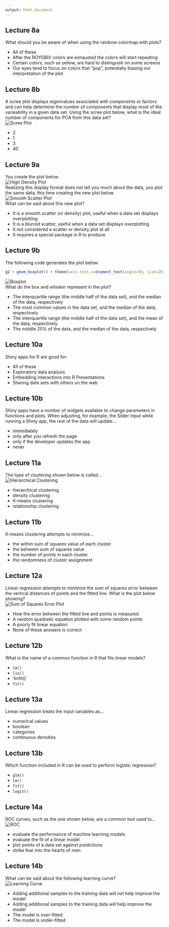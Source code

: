 ```yaml
---
output: html_document
---
```

## Lecture 8a

What should you be aware of when using the rainbow colormap with plots?

* All of these
* After the ROYGBIV colors are exhausted the colors will start repeating
* Certain colors, such as yellow, are hard to distinguish on some screens
* Our eyes tend to focus on colors that "pop", potentially biasing our
interpretation of the plot

## Lecture 8b

A scree plot displays eigenvalues associated with components or factors and can
help determine the number of components that display most of the varaiability in
a given data set. Using the scree plot below, what is the ideal number of 
components for PCA from this data set?  
![Scree Plot](https://raw.githubusercontent.com/nsh87/hs616/master/figs/scree-plot-example.png)

* 2
* 1
* 3
* 40

## Lecture 9a

You create the plot below.  
![High Density Plot](https://raw.githubusercontent.com/nsh87/hs616/master/figs/high-density-plot.png)  
Realizing this display format does not tell you much about the data, you plot
the same data, this time creating the new plot below.  
![Smooth Scatter Plot](https://raw.githubusercontent.com/nsh87/hs616/master/figs/smoothscatter-of-high-density-plot.png)  
What can be said about this new plot?

* It is a smooth scatter (or density) plot, useful when a data set displays
overplotting
* It is a blurred scatter, useful when a data set displays overplotting
* It not considered a scatter or density plot at all
* It requires a special package in R to produce

## Lecture 9b

The following code generates the plot below:  
```R
g2 + geom_boxplot() + theme(axis.text.x=element_text(angle=50, size=20, vjust=0.5))
```  
![Boxplot](https://raw.githubusercontent.com/nsh87/hs616/master/figs/boxplot.png)  
What do the box and whisker represent in the plot?

* The interquartile range (the middle half of the data set), and the median of 
the data, respectively
* The most common values in the data set, and the median of the data,
respectively
* The interquartile range (the middle half of the data set), and the mean of the
data, respectively
* The middle 25% of the data, and the median of the data, respectively

## Lecture 10a

Shiny apps for R are good for:

* All of these
* Exploratory data analysis
* Embedding interactions into R Presentations
* Sharing data sets with others on the web

## Lecture 10b

Shiny apps have a number of widgets available to change parameters in functions
and plots. When adjusting, for example, the Slider Input while running a Shiny
app, the rest of the data will update...

* immediately
* only after you refresh the page
* only if the developer updates the app
* never

## Lecture 11a

The type of clustering shown below is called...  
![Hierarchical Clustering](https://raw.githubusercontent.com/nsh87/hs616/master/figs/hierarchical-clustering.png)

* hierarchical clustering
* density clustering
* K-means clustering
* relationship clustering

## Lecture 11b

K-means clustering attempts to minimize...

* the within sum of squares value of each cluster
* the between sum of squares value
* the number of points in each cluster
* the randomness of cluster assignment

## Lecture 12a

Linear regression attempts to minimize the sum of squares error between the
vertical distances of points and the fitted line. What is the plot below
showing?  
![Sum of Squares Error Plot](https://raw.githubusercontent.com/nsh87/hs616/master/figs/sum-of-squares-error-visual.png)

* How the error between the fitted line and points is measured
* A random quadratic equation plotted with some random points
* A poorly fit linear equation
* None of these answers is correct

## Lecture 12b

What is the name of a common function in R that fits linear models?

* `lm()`
* `lin()`
* 'linfit()`
* `fit()`

## Lecture 13a

Linear regression treats the input variables as...

* numerical values
* boolean
* categories
* continuous densities

## Lecture 13b

Which function included in R can be used to perform logistic regression?

* `glm()`
* `lm()`
* `fit()`
* `logit()`

## Lecture 14a

ROC curves, such as the one shown below, are a common tool used to...  
![ROC](https://raw.githubusercontent.com/nsh87/hs616/master/figs/auc.png)

* evaluate the performance of machine learning models
* evaluate the fit of a linear model
* plot points of a data set against predictions
* strike fear into the hearts of men

## Lecture 14b

What can be said about the following learning curve?  
![Learning Curve](https://raw.githubusercontent.com/nsh87/hs616/master/figs/learning-curve.png)  

* Adding additional samples to the training data _will not_ help improve the model
* Adding additional samples to the training data _will_ help improve the model
* The model is over-fitted
* The model is under-fitted

